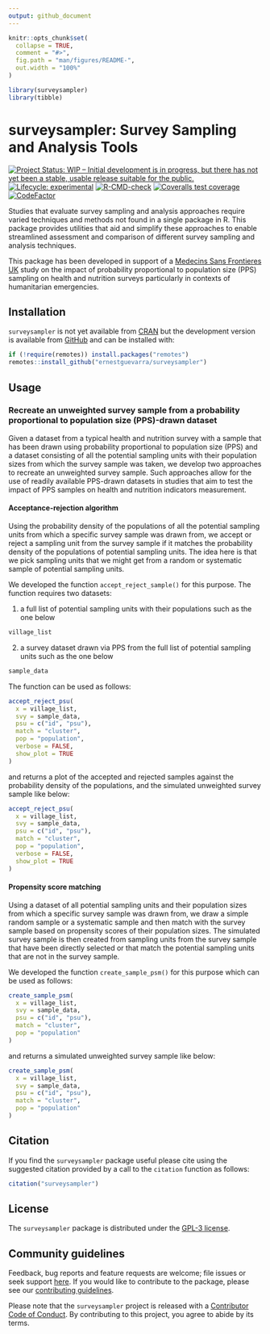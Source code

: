 ```yaml
---
output: github_document
---
```


<!-- README.md is generated from README.Rmd. Please edit that file -->

```r
knitr::opts_chunk$set(
  collapse = TRUE,
  comment = "#>",
  fig.path = "man/figures/README-",
  out.width = "100%"
)

library(surveysampler)
library(tibble)
```

# surveysampler: Survey Sampling and Analysis Tools

<!-- badges: start -->
[![Project Status: WIP – Initial development is in progress, but there has not yet been a stable, usable release suitable for the public.](https://www.repostatus.org/badges/latest/wip.svg)](https://www.repostatus.org/#wip)
[![Lifecycle: experimental](https://img.shields.io/badge/lifecycle-experimental-orange.svg)](https://lifecycle.r-lib.org/articles/stages.html#experimental)
[![R-CMD-check](https://github.com/ernestguevarra/surveysampler/workflows/R-CMD-check/badge.svg)](https://github.com/ernestguevarra/surveysampler/actions)
[![Coveralls test coverage](https://coveralls.io/repos/github/ernestguevarra/surveysampler/badge.svg)](https://coveralls.io/r/ernestguevarra/surveysampler?branch=main)
[![CodeFactor](https://www.codefactor.io/repository/github/ernestguevarra/surveysampler/badge)](https://www.codefactor.io/repository/github/ernestguevarra/surveysampler)
<!-- badges: end -->

Studies that evaluate survey sampling and analysis approaches require varied techniques and methods not found in a single package in R. This package provides utilities that aid and simplify these approaches to enable streamlined assessment and comparison of different survey sampling and analysis techniques.

This package has been developed in support of a [Medecins Sans Frontieres UK](https://msf.org.uk) study on the impact of probability proportional to population size (PPS) sampling on health and nutrition surveys particularly in contexts of humanitarian emergencies.

## Installation

`surveysampler` is not yet available from [CRAN](https://CRAN.R-project.org) but the development version is available from [GitHub](https://github.com/) and can be installed with:

```r
if (!require(remotes)) install.packages("remotes")
remotes::install_github("ernestguevarra/surveysampler")
```

## Usage

### Recreate an unweighted survey sample from a probability proportional to population size (PPS)-drawn dataset

Given a dataset from a typical health and nutrition survey with a sample that has been drawn using probability proportional to population size (PPS) and a dataset consisting of all the potential sampling units with their population sizes from which the survey sample was taken, we develop two approaches to recreate an unweighted survey sample. Such approaches allow for the use of readily available PPS-drawn datasets in studies that aim to test the impact of PPS samples on health and nutrition indicators measurement.

#### Acceptance-rejection algorithm

Using the probability density of the populations of all the potential sampling units from which a specific survey sample was drawn from, we accept or reject a sampling unit from the survey sample if it matches the probability density of the populations of potential sampling units. The idea here is that we pick sampling units that we might get from a random or systematic sample of potential sampling units.

We developed the function `accept_reject_sample()` for this purpose. The function requires two datasets:

1. a full list of potential sampling units with their populations such as the one below

```r
village_list
```

2. a survey dataset drawn via PPS from the full list of potential sampling units such as the one below

```r
sample_data
```

The function can be used as follows:

```r
accept_reject_psu(
  x = village_list,
  svy = sample_data,
  psu = c("id", "psu"),
  match = "cluster",
  pop = "population",
  verbose = FALSE,
  show_plot = TRUE
)
```

and returns a plot of the accepted and rejected samples against the probability density of the populations, and the simulated unweighted survey sample like below:

```r
accept_reject_psu(
  x = village_list,
  svy = sample_data,
  psu = c("id", "psu"),
  match = "cluster",
  pop = "population",
  verbose = FALSE,
  show_plot = TRUE
)
```

#### Propensity score matching

Using a dataset of all potential sampling units and their population sizes from which a specific survey sample was drawn from, we draw a simple random sample or a systematic sample and then match with the survey sample based on propensity scores of their population sizes. The simulated survey sample is then created from sampling units from the survey sample that have been directly selected or that match the potential sampling units that are not in the survey sample.

We developed the function `create_sample_psm()` for this purpose which can be used as follows:

```r
create_sample_psm(
  x = village_list,
  svy = sample_data,
  psu = c("id", "psu"),
  match = "cluster", 
  pop = "population"
)
```

and returns a simulated unweighted survey sample like below:

```r
create_sample_psm(
  x = village_list,
  svy = sample_data,
  psu = c("id", "psu"),
  match = "cluster", 
  pop = "population"
)
```

## Citation

If you find the `surveysampler` package useful please cite using the suggested citation provided by a call to the `citation` function as follows:

```r
citation("surveysampler")
```

## License

The `surveysampler` package is distributed under the [GPL-3 license](https://ernest.guevarra.io/surveysampler/LICENSE.html).

## Community guidelines

Feedback, bug reports and feature requests are welcome; file issues or seek support [here](https://github.com/ernestguevarra/surveysampler/issues). If you would like to contribute to the package, please see our [contributing guidelines](https://ernest.guevarra.io/surveysampler/CONTRIBUTING.html).

Please note that the `surveysampler` project is released with a [Contributor Code of Conduct](https://ernest.guevarra.io/surveysampler/CODE_OF_CONDUCT.html). By contributing to this project, you agree to abide by its terms.
